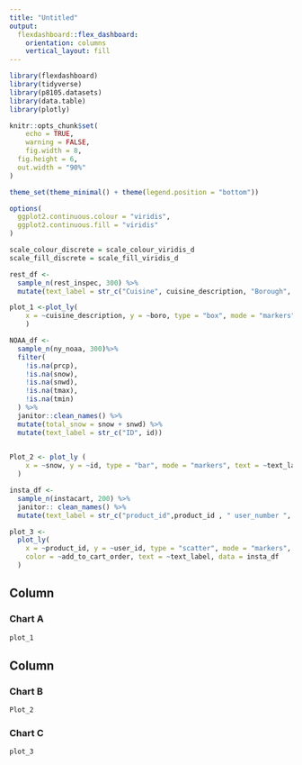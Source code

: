 ```yaml
---
title: "Untitled"
output: 
  flexdashboard::flex_dashboard:
    orientation: columns
    vertical_layout: fill
---
```


```r
library(flexdashboard)
library(tidyverse)
library(p8105.datasets)
library(data.table)
library(plotly)

knitr::opts_chunk$set(
	echo = TRUE,
	warning = FALSE,
	fig.width = 8, 
  fig.height = 6,
  out.width = "90%"
)

theme_set(theme_minimal() + theme(legend.position = "bottom"))

options(
  ggplot2.continuous.colour = "viridis",
  ggplot2.continuous.fill = "viridis"
)

scale_colour_discrete = scale_colour_viridis_d
scale_fill_discrete = scale_fill_viridis_d

rest_df <- 
  sample_n(rest_inspec, 300) %>%
  mutate(text_label = str_c("Cuisine", cuisine_description, "Borough", boro)) 

plot_1 <-plot_ly(
    x = ~cuisine_description, y = ~boro, type = "box", mode = "markers", color = ~critical_flag, data = rest_df
    )

NOAA_df <- 
  sample_n(ny_noaa, 300)%>%
  filter(
    !is.na(prcp),
    !is.na(snow),
    !is.na(snwd),
    !is.na(tmax),
    !is.na(tmin)
  ) %>%
  janitor::clean_names() %>% 
  mutate(total_snow = snow + snwd) %>%
  mutate(text_label = str_c("ID", id))
  

Plot_2 <- plot_ly (
    x = ~snow, y = ~id, type = "bar", mode = "markers", text = ~text_label, data = NOAA_df
  )

insta_df <- 
  sample_n(instacart, 200) %>%
  janitor:: clean_names() %>%
  mutate(text_label = str_c("product_id",product_id , " user_number ", user_id))

plot_3 <-
  plot_ly(
    x = ~product_id, y = ~user_id, type = "scatter", mode = "markers",
    color = ~add_to_cart_order, text = ~text_label, data = insta_df
  )
```

Column {data-width=650}
-----------------------------------------------------------------------

### Chart A

```r
plot_1
```

Column {data-width=350}
-----------------------------------------------------------------------



### Chart B

```r
Plot_2
```

### Chart C

```r
plot_3
```

